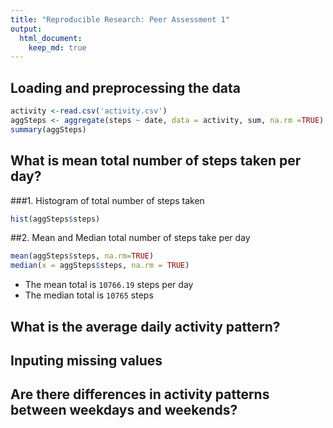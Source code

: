 ```yaml
---
title: "Reproducible Research: Peer Assessment 1"
output: 
  html_document:
    keep_md: true
---
```



## Loading and preprocessing the data

```r
activity <-read.csv('activity.csv')
aggSteps <- aggregate(steps ~ date, data = activity, sum, na.rm =TRUE)
summary(aggSteps)    
```

## What is mean total number of steps taken per day?
###1. Histogram of total number of steps taken
```r
hist(aggSteps$steps)
```

##2. Mean and Median total number of steps take per day
```r
mean(aggSteps$steps, na.rm=TRUE)
median(x = aggSteps$steps, na.rm = TRUE)

```
- The mean total is `10766.19` steps per day
- The median total is `10765` steps

## What is the average daily activity pattern?



## Inputing missing values



## Are there differences in activity patterns between weekdays and weekends?
